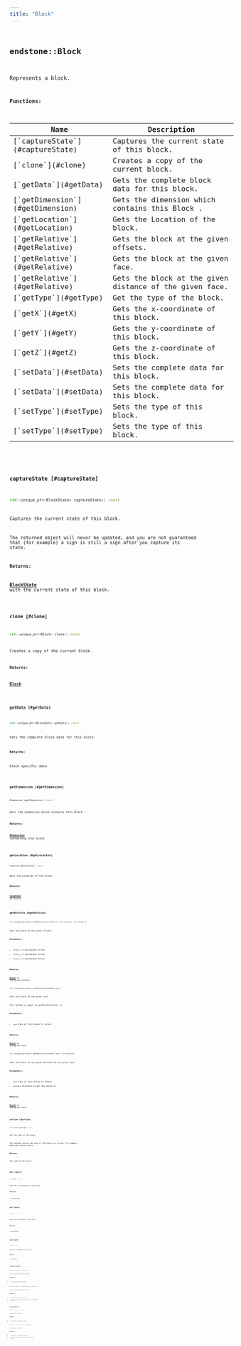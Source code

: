 ```yaml
---
title: "Block"
---
```


## <code className="doc-symbol doc-symbol-class"/> endstone::Block

Represents a block.


















**Functions:**

<table>
<thead>
   <tr>
      <th>Name</th>
      <th>Description</th>
   </tr>
</thead>
<tbody>
<tr key="classendstone_1_1_block_1a95bac5d6f459fcfe924ba470d9b9da81">
    <td>[`captureState`](#captureState)</td>
    <td>Captures the current state of this block.</td>
</tr>
<tr key="classendstone_1_1_block_1acf80e005f3032354d7cd7ed0057be6e7">
    <td>[`clone`](#clone)</td>
    <td>Creates a copy of the current block.</td>
</tr>
<tr key="classendstone_1_1_block_1a5293fd07d6c423a5a7132944eec13282">
    <td>[`getData`](#getData)</td>
    <td>Gets the complete block data for this block.</td>
</tr>
<tr key="classendstone_1_1_block_1a8d18ed25f0fc34c51152ec0a1dd09854">
    <td>[`getDimension`](#getDimension)</td>
    <td>Gets the dimension which contains this Block .</td>
</tr>
<tr key="classendstone_1_1_block_1a19e164bc3cf23481d01886dfeda41c85">
    <td>[`getLocation`](#getLocation)</td>
    <td>Gets the Location of the block.</td>
</tr>
<tr key="classendstone_1_1_block_1ade7ede2f68266c797efbb8b5a237304b">
    <td>[`getRelative`](#getRelative)</td>
    <td>Gets the block at the given offsets.</td>
</tr>
<tr key="classendstone_1_1_block_1ae60ad017cb35887e0cad09c2d76b354b">
    <td>[`getRelative`](#getRelative)</td>
    <td>Gets the block at the given face.</td>
</tr>
<tr key="classendstone_1_1_block_1a360bc161449ffdd18506c4775408af14">
    <td>[`getRelative`](#getRelative)</td>
    <td>Gets the block at the given distance of the given face.</td>
</tr>
<tr key="classendstone_1_1_block_1a990361ef55dd7f6c01bf463d0c4206ef">
    <td>[`getType`](#getType)</td>
    <td>Get the type of the block.</td>
</tr>
<tr key="classendstone_1_1_block_1a1ec1fc7c6fe1aab63db232b0f0684c76">
    <td>[`getX`](#getX)</td>
    <td>Gets the x-coordinate of this block.</td>
</tr>
<tr key="classendstone_1_1_block_1a390b31ef485c4b5176842bd3a59b01bc">
    <td>[`getY`](#getY)</td>
    <td>Gets the y-coordinate of this block.</td>
</tr>
<tr key="classendstone_1_1_block_1a9509b72c86339e30a4b50567f6d5279c">
    <td>[`getZ`](#getZ)</td>
    <td>Gets the z-coordinate of this block.</td>
</tr>
<tr key="classendstone_1_1_block_1a7f24c60e47c3bcd49f0b1122b80b7b47">
    <td>[`setData`](#setData)</td>
    <td>Sets the complete data for this block.</td>
</tr>
<tr key="classendstone_1_1_block_1a4dbd6ae72829e456925cc5a86d93ea42">
    <td>[`setData`](#setData)</td>
    <td>Sets the complete data for this block.</td>
</tr>
<tr key="classendstone_1_1_block_1afc6493c7fae9703684a17ebcc6c92a32">
    <td>[`setType`](#setType)</td>
    <td>Sets the type of this block.</td>
</tr>
<tr key="classendstone_1_1_block_1a6235d565c41138ea5ed584250d84617f">
    <td>[`setType`](#setType)</td>
    <td>Sets the type of this block.</td>
</tr>
</tbody>
</table>

### <code className="doc-symbol doc-symbol-function"/> captureState [#captureState]

```cpp
std::unique_ptr<BlockState> captureState() const
```

Captures the current state of this block.



The returned object will never be updated, and you are not guaranteed that (for example) a sign is still a sign after you capture its state.




**Returns:**

[**BlockState**](classendstone_1_1_block_state.md) with the current state of this block. 





        
### <code className="doc-symbol doc-symbol-function"/> clone [#clone]

```cpp
std::unique_ptr<Block> clone() const
```

Creates a copy of the current block.





**Returns:**

[**Block**](classendstone_1_1_block.md) 





        
### <code className="doc-symbol doc-symbol-function"/> getData [#getData]

```cpp
std::unique_ptr<BlockData> getData() const
```

Gets the complete block data for this block.





**Returns:**

block specific data 





        
### <code className="doc-symbol doc-symbol-function"/> getDimension [#getDimension]

```cpp
Dimension &getDimension() const
```

Gets the dimension which contains this Block .





**Returns:**

[**Dimension**](classendstone_1_1_dimension.md) containing this block 





        
### <code className="doc-symbol doc-symbol-function"/> getLocation [#getLocation]

```cpp
Location getLocation() const
```

Gets the Location of the block.





**Returns:**

[**Location**](classendstone_1_1_location.md) of block 





        
### <code className="doc-symbol doc-symbol-function"/> getRelative [#getRelative]



```cpp
std::unique_ptr<Block> getRelative(int offset_x, int offset_y, int offset_z)
```

Gets the block at the given offsets.





**Parameters:**


* `offset_x` X-coordinate offset 
* `offset_y` Y-coordinate offset 
* `offset_z` Z-coordinate offset 



**Returns:**

[**Block**](classendstone_1_1_block.md) at the given offsets 





        

```cpp
std::unique_ptr<Block> getRelative(BlockFace face)
```

Gets the block at the given face.



This method is equal to getRelative(face, 1)




**Parameters:**


* `face` Face of this block to return 



**Returns:**

[**Block**](classendstone_1_1_block.md) at the given face 





        

```cpp
std::unique_ptr<Block> getRelative(BlockFace face, int distance)
```

Gets the block at the given distance of the given face.





**Parameters:**


* `face` Face of this block to return 
* `distance` Distance to get the block at 



**Returns:**

[**Block**](classendstone_1_1_block.md) at the given face 





        
### <code className="doc-symbol doc-symbol-function"/> getType [#getType]

```cpp
std::string getType() const
```

Get the type of the block.



This method returns the type of the block as a string, for example, minecraft:acacia\_stairs.




**Returns:**

The type of the block. 





        
### <code className="doc-symbol doc-symbol-function"/> getX [#getX]

```cpp
int getX() const
```

Gets the x-coordinate of this block.





**Returns:**

x-coordinate 





        
### <code className="doc-symbol doc-symbol-function"/> getY [#getY]

```cpp
int getY() const
```

Gets the y-coordinate of this block.





**Returns:**

x-coordinate 





        
### <code className="doc-symbol doc-symbol-function"/> getZ [#getZ]

```cpp
int getZ() const
```

Gets the z-coordinate of this block.





**Returns:**

x-coordinate 





        
### <code className="doc-symbol doc-symbol-function"/> setData [#setData]



```cpp
Result<void> setData(const BlockData &data)
```

Sets the complete data for this block.





**Parameters:**


* `data` new block specific data 




        

```cpp
Result<void> setData(const BlockData &data, bool apply_physics)
```

Sets the complete data for this block.





**Parameters:**


* `data` new block specific data 
* `apply_physics` False to cancel physics on the changed block. 




        
### <code className="doc-symbol doc-symbol-function"/> setType [#setType]



```cpp
Result<void> setType(std::string type)
```

Sets the type of this block.





**Parameters:**


* `type` Material to change this block to 




        

```cpp
Result<void> setType(std::string type, bool apply_physics)
```

Sets the type of this block.





**Parameters:**


* `type` Material to change this block to 
* `apply_physics` False to cancel physics on the changed block. 




        